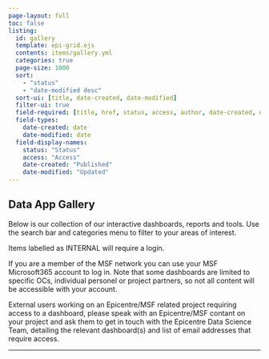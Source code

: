 ```yaml
---
page-layout: full
toc: false
listing:
  id: gallery
  template: epi-grid.ejs
  contents: items/gallery.yml
  categories: true
  page-size: 1000
  sort: 
    - "status" 
    - "date-modified desc"
  sort-ui: [title, date-created, date-modified]
  filter-ui: true
  field-required: [title, href, status, access, author, date-created, date-modified]
  field-types:
    date-created: date
    date-modified: date
  field-display-names:
    status: "Status"
    access: "Access"
    date-created: "Published"
    date-modified: "Updated"
---
```


## Data App Gallery

Below is our collection of our interactive dashboards, reports and tools. Use the search bar and categories menu to filter to your areas of interest.

Items labelled as [INTERNAL]{.tag .status-internal} will require a login. 

If you are a member of the MSF network you can use your MSF Microsoft365 account to log in. Note that some dashboards are limited to specific OCs, individual personel or project partners, so not all content will be accessible with your account.

External users working on an Epicentre/MSF related project requiring access to a dashboard, please speak with an Epicentre/MSF contant on your project and ask them to get in touch with the Epicentre Data Science Team, detailing the relevant dashboard(s) and list of email addresses that require access. 

---

::: {#gallery}
:::

